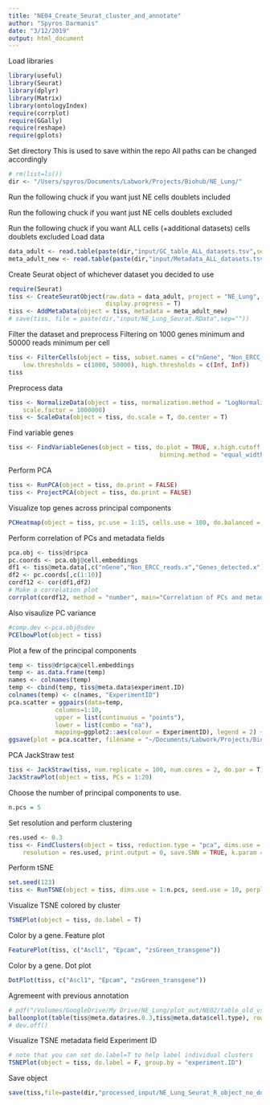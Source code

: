 ```yaml
---
title: "NE04_Create_Seurat_cluster_and_annotate"
author: "Spyros Darmanis"
date: "3/12/2019"
output: html_document
---
```


Load libraries
```r
library(useful)
library(Seurat)
library(dplyr)
library(Matrix)
library(ontologyIndex)
require(corrplot)
require(GGally)
require(reshape)
require(gplots)
```

Set directory
This is used to save within the repo
All paths can be changed accordingly
```r
# rm(list=ls())
dir <- "/Users/spyros/Documents/Labwork/Projects/Biohub/NE_Lung/"
```

Run the following chuck if you want just NE cells doublets included
<!-- Load data with doublets still there (NE only)-->
<!-- ```{r Load data} -->
<!-- data_adult <- read.table(paste(dir,"input/GC_table_adult_NE.tsv",sep="")) -->
<!-- meta_adult_new <- read.table(paste(dir,"input/Metadata_table_adult_NE.tsv",sep="")) -->
<!-- ``` -->

Run the following chuck if you want just NE cells doublets excluded
<!-- Load data with doublets REMOVED (NE only) -->
<!-- ```{r Load data} -->
<!-- data_adult <- read.table(paste(dir,"input/GC_table_adult_NE_ND.tsv",sep="")) -->
<!-- meta_adult_new <- read.table(paste(dir,"input/Metadata_table_adult_NE_ND.tsv",sep="")) -->
<!-- ``` -->

Run the following chuck if you want ALL cells (+additional datasets) cells doublets excluded
Load data 
```r
data_adult <- read.table(paste(dir,"input/GC_table_ALL_datasets.tsv",sep=""))
meta_adult_new <- read.table(paste(dir,"input/Metadata_ALL_datasets.tsv",sep=""))
```


Create Seurat object of whichever dataset you decided to use
```r
require(Seurat)
tiss <- CreateSeuratObject(raw.data = data_adult, project = "NE_Lung", meta.data = meta_adult_new, 
                           display.progress = T)
tiss <- AddMetaData(object = tiss, metadata = meta_adult_new)
# save(tiss, file = paste(dir,"input/NE_Lung_Seurat.RData",sep=""))
```


Filter the dataset and preprocess 
Filtering on 1000 genes minimum and 50000 reads minimum per cell 
```r
tiss <- FilterCells(object = tiss, subset.names = c("nGene", "Non_ERCC_reads.x"), 
    low.thresholds = c(1000, 50000), high.thresholds = c(Inf, Inf))
tiss
```

Preprocess data 
```r
tiss <- NormalizeData(object = tiss, normalization.method = "LogNormalize", 
    scale.factor = 1000000)
tiss <- ScaleData(object = tiss, do.scale = T, do.center = T)
```

Find variable genes
```r
tiss <- FindVariableGenes(object = tiss, do.plot = TRUE, x.high.cutoff = Inf, y.cutoff = 1, num.bin = 20, 
                                          binning.method = "equal_width", do.recalc = T, x.low.cutoff=1)
```

Perform PCA
```r
tiss <- RunPCA(object = tiss, do.print = FALSE)
tiss <- ProjectPCA(object = tiss, do.print = FALSE)
```


Visualize top genes across principal components
```r
PCHeatmap(object = tiss, pc.use = 1:15, cells.use = 100, do.balanced = TRUE, label.columns = FALSE, num.genes = 10)
```

Perform correlation of PCs and metadata fields
```r
pca.obj <- tiss@dr$pca
pc.coords <- pca.obj@cell.embeddings
df1 <- tiss@meta.data[,c("nGene","Non_ERCC_reads.x","Genes_detected.x")]
df2 <- pc.coords[,c(1:10)]
cordf12 <- cor(df1,df2)
# Make a correlation plot
corrplot(cordf12, method = "number", main="Correlation of PCs and metadata")
```

Also visaulize PC variance
```r
#comp.dev <-pca.obj@sdev
PCElbowPlot(object = tiss)
```

Plot a few of the principal components 
```r
temp <- tiss@dr$pca@cell.embeddings
temp <- as.data.frame(temp)
names <- colnames(temp)
temp <- cbind(temp, tiss@meta.data$experiment.ID)
colnames(temp) <- c(names, "ExperimentID")
pca.scatter = ggpairs(data=temp,
             columns=1:10, 
             upper = list(continuous = "points"),
             lower = list(combo = "na"),
             mapping=ggplot2::aes(colour = ExperimentID), legend = 2) + theme(legend.position = "bottom")
ggsave(plot = pca.scatter, filename = "~/Documents/Labwork/Projects/Biohub/NE_Lung/plot_out/NE02/PCA_scatterplots_largefile.pdf",width = 15, height = 12)
```

PCA JackStraw test
```r
tiss <- JackStraw(tiss, num.replicate = 100, num.cores = 2, do.par = T)
JackStrawPlot(object = tiss, PCs = 1:20)
```

Choose the number of principal components to use.
```r
n.pcs = 5
```

Set resolution and perform clustering
```r
res.used <- 0.3
tiss <- FindClusters(object = tiss, reduction.type = "pca", dims.use = 1:n.pcs, 
    resolution = res.used, print.output = 0, save.SNN = TRUE, k.param = 5)
```

Perform  tSNE
```r
set.seed(123)
tiss <- RunTSNE(object = tiss, dims.use = 1:n.pcs, seed.use = 10, perplexity=30)
```

Visualize TSNE colored by cluster
```r
TSNEPlot(object = tiss, do.label = T)
```


Color by a gene. Feature plot
```r
FeaturePlot(tiss, c("Ascl1", "Epcam", "zsGreen_transgene"))
```

Color by a gene. Dot plot 
```r
DotPlot(tiss, c("Ascl1", "Epcam", "zsGreen_transgene"))
```

Agremeent with previous annotation
```r
# pdf("/Volumes/GoogleDrive/My Drive/NE_Lung/plot_out/NE02/table_old_vs_new_annotation.pdf",10,10)
balloonplot(table(tiss@meta.data$res.0.3,tiss@meta.data$cell.type), rowmar=5, colmar=1, cum.margins=T) 
# dev.off()
```

Visualize TSNE metadata field
Experiment ID
```r
# note that you can set do.label=T to help label individual clusters
TSNEPlot(object = tiss, do.label = F, group.by = "experiment.ID")
```

Save object 
```r
save(tiss,file=paste(dir,"processed_input/NE_Lung_Seurat_R_object_no_doublets.RData",sep=""))
```

<!-- Find markers for each cluster -->
<!-- ```{r} -->
<!-- tiss.markers.immune <- FindAllMarkers(object = tiss_subset_immune, only.pos = TRUE, min.pct = 0.25, thresh.use = 0.25,  -->
<!--                                       do.print=T) -->
<!-- ``` -->


<!-- Write differential gene table -->
<!-- ```{r} -->
<!-- write.table(tiss.markers.immune, file="/myVolume/sclung_adeno/immune_cell_analysis/data_out/Immune_cells_DE_genes_among_Seurat_clusters.csv") -->
<!-- #tiss.markers.immune <- read.csv("/myVolume/sclung_adeno/immune_cell_analysis/data_out/181102_Differentially_expressed_genes_all_immune_cells.csv", header=T, sep=" ") -->
<!-- ``` -->

<!-- Save image  -->
<!-- ```{r} -->
<!-- #load("/myVolume/Analysis_remote/R_objects/04_tiss_subset_181022_IMMUNE.RData") -->
<!-- # save(tiss_subset_immune, file = "/myVolume/sclung_adeno/R_objects/04_main_seurat_subset_190128.RData") -->
<!-- ``` -->

<!-- Display the top markers you computed above. -->
<!-- ```{r} -->
<!-- require(tidyverse) -->
<!-- tiss.markers.immune %>% group_by(cluster) %>% top_n(5, avg_logFC) -->
<!-- ``` -->

<!-- Short list of genes (top5) per cluster -->
<!-- ```{r} -->
<!-- markers.small  <- tiss.markers.immune %>% group_by(cluster) %>% top_n(5, avg_logFC) -->
<!-- genes_to_check <- unique(markers.small$gene) -->
<!-- ``` -->

<!-- Create plot pdf bundle -->
<!-- ```{r} -->
<!-- pdf("/myVolume/sclung_adeno/immune_cell_analysis/plot_out/I01/Immune_cells_first_annotation_plots.pdf",10,10) -->
<!-- # Plot TSNEs with different annotations  -->
<!-- TSNEPlot(object = tiss_subset_immune, do.label = T) -->
<!-- TSNEPlot(object = tiss_subset_immune, do.label = F, group.by = "driver_gene") -->
<!-- TSNEPlot(object = tiss_subset_immune, do.label = F, group.by = "patient_id") -->
<!-- # Create Dotplot  -->
<!-- DotPlot(tiss_subset_immune, genes_to_check, x.lab.rot = T) -->
<!-- DoHeatmap(tiss_subset_immune,genes.use =  genes_to_check, cex.col = 0.1, cex.row = 5) -->
<!-- # Barplot of patients per cluster  -->
<!-- tab1 <- cbind(as.data.frame(tiss_subset_immune@meta.data$patient_id),as.data.frame(tiss_subset_immune@meta.data$res.0.3)) -->
<!-- colnames(tab1) <- c("Patient", "Immune.cluster") -->
<!-- ggplot(tab1) + -->
<!--   aes(x = Immune.cluster, fill = factor(Patient)) + -->
<!--   geom_bar(position = "fill") -->
<!-- dev.off() -->
<!-- #  -->
<!-- ``` -->

<!-- Plot individualy -->
<!-- Dotplot of top N DE expressed genes  -->
<!-- ```{r} -->
<!-- Ngenes <- 5 -->
<!-- markers.small  <- tiss.markers.immune %>% group_by(cluster) %>% top_n(Ngenes, avg_logFC) -->
<!-- genes_to_check <- unique(markers.small$gene) -->
<!-- # Create Dotplot  -->
<!-- DotPlot(tiss_subset_immune, genes_to_check, x.lab.rot = T) -->
<!-- ``` -->

<!-- Plot individualy -->
<!-- Heatmap of top N DE expressed genes  -->
<!-- ```{r} -->
<!-- Ngenes <- 5 -->
<!-- markers.small  <- tiss.markers.immune %>% group_by(cluster) %>% top_n(Ngenes, avg_logFC) -->
<!-- genes_to_check <- unique(markers.small$gene) -->
<!-- # Create Heatmap -->
<!-- DoHeatmap(tiss_subset_immune,genes.use =  genes_to_check, cex.col = 0.1, cex.row = 5, use.scaled = F, remove.key = T) -->
<!-- ``` -->

<!-- Plot individualy -->
<!-- Patients per cluster -->
<!-- ```{r} -->
<!-- # Barplot of patients per cluster  -->
<!-- tab1 <- cbind(as.data.frame(tiss_subset_immune@meta.data$patient_id),as.data.frame(tiss_subset_immune@meta.data$res.0.3)) -->
<!-- colnames(tab1) <- c("Patient", "Immune.cluster") -->
<!-- ggplot(tab1) + -->
<!--   aes(x = Immune.cluster, fill = factor(Patient)) + -->
<!--   geom_bar(position = "fill") -->
<!-- ``` -->

<!-- Calculate and plot average expression of broad cell type specific gene sets  -->
<!-- ```{r} -->
<!-- library(ggridges) -->
<!-- library(ggplot2) -->
<!-- # # #  -->
<!-- cell.genes <- read.table("/myVolume/sclung_adeno/immune_cell_analysis/gene_lists/broad_cell_markers_immune.csv", header=T) -->
<!-- cell.types  <- as.character(unique(cell.genes$cell)) -->
<!-- tsne.coor <- slot(tiss_subset_immune@dr$tsne, "cell.embeddings") -->
<!-- ##  -->
<!-- ggplot.list <- list() -->
<!-- ggplot.list.2 <- list() -->
<!-- #  -->
<!-- rm(temp) -->
<!-- for(i in 1:length(unique(cell.types))){ -->
<!-- genes <- as.character(cell.genes$gene[which(cell.genes$cell==cell.types[i])]) -->
<!-- gene.exp <- colMeans(as.matrix(tiss_subset_immune@data[genes,]))[row.names(tsne.coor)] -->
<!-- clusters <- tiss_subset_immune@meta.data$res.0.3 -->
<!-- # Make ggplot friendly  -->
<!-- temp <- as.data.frame(cbind(tsne.coor, as.data.frame(gene.exp), as.data.frame(clusters))) -->
<!-- # Plot with ggplot  -->
<!-- ggplot.list[[i]] <- ggplot(temp, aes(tSNE_1, tSNE_2)) +  -->
<!--       geom_point(aes(colour = gene.exp)) +  -->
<!--       scale_colour_gradient(low = "grey95", high = "red") +  -->
<!--       labs(title = cell.types[i], subtitle = paste(genes, collapse = ", ")) -->
<!-- # Boxplot per cluster  -->
<!-- ggplot.list.2[[i]] <- ggplot(temp, aes(x = clusters, y = gene.exp)) +  -->
<!--                       geom_boxplot() +  -->
<!--                       ggtitle(cell.types[i]) + ylab("Average gene expression (log)") -->
<!-- } -->
<!-- # Plot all  -->
<!-- library(gridExtra) -->
<!-- n <- length(ggplot.list) -->
<!-- nCol <- floor(sqrt(n)) -->
<!-- # Exzpression on tSNE -->
<!-- pdf("/myVolume/sclung_adeno/immune_cell_analysis/plot_out/I01/Immune_cells_TSNE_with_average_expression_of_cell_markers.pdf",15,15) -->
<!-- do.call("grid.arrange", c(ggplot.list, ncol=nCol)) -->
<!-- dev.off() -->
<!-- # Expression per cluster boxplots  -->
<!-- pdf("/myVolume/sclung_adeno/immune_cell_analysis/plot_out/I01/Immune_cells_per_cluster_with_average_expression_of_cell_markers.pdf",15,15) -->
<!-- do.call("grid.arrange", c(ggplot.list.2, ncol=nCol)) -->
<!-- dev.off() -->
<!-- ``` -->


<!-- Annotate cells -->
<!-- ```{r} -->
<!-- tiss.markers.immune %>% group_by(cluster) %>% top_n(5, avg_logFC) -->
<!-- # stash current cluster IDs -->
<!-- tiss_subset_immune <- StashIdent(object = tiss_subset_immune, save.name = "immune.subcluster.ids") -->
<!-- # enumerate current cluster IDs and the labels for them -->
<!-- cluster.ids <- c(0:16) -->
<!-- # Annotate each of the clusters  -->
<!-- # free_annotation <- c("0","1", "2", "3", "4", "5", "6", "7", "8", "9", "10", "11", "12", "13", "14", "15", "16", "17", "18") -->
<!-- free_annotation <- c("Myeloid","T-cells", "T-cells", "Myeloid", "B-cells-PB",  -->
<!--                      "Neutrophils", "T-cells", "B-cells-M", "Myeloid", "Dendritic",  -->
<!--                      "Mast", "NK-cells", "pDCs", "T-cells",  -->
<!--                      "Dendritic", "Myeloid", "Myeloid") -->
<!-- # Map free annotation to cluster numbers and store as immune_subtype_annotation -->
<!-- tiss_subset_immune@meta.data[,'immune_subtype_annotation'] <- plyr::mapvalues(x = tiss_subset_immune@meta.data$immune.subcluster.ids, from = cluster.ids, to = free_annotation) -->
<!-- # Plot  -->
<!-- pdf("/myVolume/sclung_adeno/immune_cell_analysis/plot_out/I01/Immune_cells_free_annotation_on_TSNE.pdf",10,10) -->
<!-- TSNEPlot(object = tiss_subset_immune, do.label = TRUE, pt.size = 0.5, group.by='immune_subtype_annotation', label.size = 6) -->
<!-- TSNEPlot(object = tiss_subset_immune, do.label = F, pt.size = 0.5, group.by='immune_subtype_annotation', label.size = 6) -->
<!-- dev.off() -->
<!-- ``` -->
<!-- # Barplot of all immune cell counts  -->
<!-- ```{r} -->
<!-- table.temp <- as.data.frame(table(tiss_subset_immune@meta.data$immune_subtype_annotation)) -->
<!-- p <-  ggplot(data=table.temp, aes(x=Var1, y=Freq)) + -->
<!--       geom_bar(stat="identity") + coord_flip() -->
<!-- ggsave("/myVolume/sclung_adeno/immune_cell_analysis/plot_out/I01/Immune_cell_counts.pdf", width = 10, height = 7) -->
<!-- ``` -->

<!-- Write annotations of immune cells to tiss_subset (which is the master object containing all cells) -->
<!-- ```{r} -->
<!-- # Add column epithelial_annotation_lvl_1 to tiss_subset -->
<!-- tiss_subset@meta.data[,"immune_subtype_annotation"] <- NA -->
<!-- # Add annotations  -->
<!-- for(i in 1:nrow(tiss_subset_immune@meta.data)){ -->
<!--   cell <- row.names(tiss_subset_immune@meta.data)[i] -->
<!--   a <- which(row.names(tiss_subset@meta.data)==cell) -->
<!--   tiss_subset@meta.data[a,"immune_subtype_annotation"] <- tiss_subset_immune@meta.data$immune_subtype_annotation[i] -->
<!-- } -->
<!-- ``` -->

<!-- Save immune cell workspace as well as updated main workspace  -->
<!-- ```{r} -->
<!-- save(tiss_subset_immune, file = "/myVolume/sclung_adeno/R_objects/04_tiss_subset_190128_IMMUNE.RData") -->
<!-- save(tiss_subset, file = "/myVolume/sclung_adeno/R_objects/04_main_seurat_subset_190128_immune_annotated.RData") -->
<!-- ``` -->
